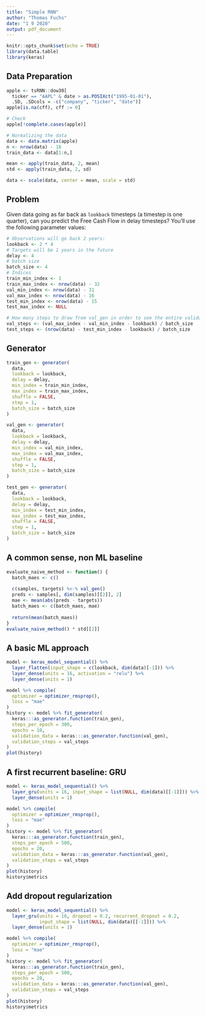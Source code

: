 ```yaml
---
title: "Simple RNN"
author: "Thomas Fuchs"
date: "1 9 2020"
output: pdf_document
---
```


```r
knitr::opts_chunk$set(echo = TRUE)
library(data.table)
library(keras)
```

## Data Preparation

```r
apple <- tsRNN::dow30[
  ticker == "AAPL" & date > as.POSIXct("1995-01-01"),
  .SD, .SDcols = -c("company", "ticker", "date")]
apple[is.na(cff), cff := 0]

# Check
apple[!complete.cases(apple)]

# Normalizing the data
data <- data.matrix(apple)
n <- nrow(data) - 16
train_data <- data[1:n,]

mean <- apply(train_data, 2, mean)
std <- apply(train_data, 2, sd)

data <- scale(data, center = mean, scale = std)
```

## Problem

Given data going as far back as `lookback` timesteps (a timestep is one quarter), can you predict the Free Cash Flow in delay timesteps?
You'll use the following parameter values:

```r
# Observations will go back 2 years:
lookback <- 2 * 4
# Targets will be 1 years in the future
delay <- 4
# batch size
batch_size <- 4
# Indices
train_min_index <- 1
train_max_index <- nrow(data) - 32
val_min_index <- nrow(data) - 31
val_max_index <- nrow(data) - 16
test_min_index <- nrow(data) - 15
test_max_index <- NULL

# How many steps to draw from val_gen in order to see the entire validation set
val_steps <- (val_max_index - val_min_index - lookback) / batch_size
test_steps <- (nrow(data) - test_min_index - lookback) / batch_size
```

## Generator

```r
train_gen <- generator(
  data,
  lookback = lookback,
  delay = delay,
  min_index = train_min_index,
  max_index = train_max_index,
  shuffle = FALSE,
  step = 1,
  batch_size = batch_size
)

val_gen <- generator(
  data,
  lookback = lookback,
  delay = delay,
  min_index = val_min_index,
  max_index = val_max_index,
  shuffle = FALSE,
  step = 1,
  batch_size = batch_size
)

test_gen <- generator(
  data,
  lookback = lookback,
  delay = delay,
  min_index = test_min_index,
  max_index = test_max_index,
  shuffle = FALSE,
  step = 1,
  batch_size = batch_size
)
```

## A common sense, non ML baseline
```r
evaluate_naive_method <- function() {
  batch_maes <- c()
  
  c(samples, targets) %<-% val_gen()
  preds <- samples[, dim(samples)[[2]], 2]
  mae <- mean(abs(preds - targets))
  batch_maes <- c(batch_maes, mae)
  
  return(mean(batch_maes))
}
evaluate_naive_method() * std[[2]]
```

## A basic ML approach

```r
model <- keras_model_sequential() %>% 
  layer_flatten(input_shape = c(lookback, dim(data)[-1])) %>% 
  layer_dense(units = 16, activation = "relu") %>% 
  layer_dense(units = 1)

model %>% compile(
  optimizer = optimizer_rmsprop(),
  loss = "mae"
)
history <- model %>% fit_generator(
  keras:::as_generator.function(train_gen),
  steps_per_epoch = 300,
  epochs = 10,
  validation_data = keras:::as_generator.function(val_gen),
  validation_steps = val_steps
)
plot(history)
```

## A first recurrent baseline: GRU

```r
model <- keras_model_sequential() %>% 
  layer_gru(units = 16, input_shape = list(NULL, dim(data)[[-1]])) %>% 
  layer_dense(units = 1)

model %>% compile(
  optimizer = optimizer_rmsprop(),
  loss = "mae"
)
history <- model %>% fit_generator(
  keras:::as_generator.function(train_gen),
  steps_per_epoch = 500,
  epochs = 20,
  validation_data = keras:::as_generator.function(val_gen),
  validation_steps = val_steps
)
plot(history)
history$metrics
```
## Add dropout regularization
```r
model <- keras_model_sequential() %>% 
  layer_gru(units = 16, dropout = 0.2, recurrent_dropout = 0.2,
            input_shape = list(NULL, dim(data)[[-1]])) %>% 
  layer_dense(units = 1)

model %>% compile(
  optimizer = optimizer_rmsprop(),
  loss = "mae"
)
history <- model %>% fit_generator(
  keras:::as_generator.function(train_gen),
  steps_per_epoch = 500,
  epochs = 20,
  validation_data = keras:::as_generator.function(val_gen),
  validation_steps = val_steps
)
plot(history)
history$metrics
```
